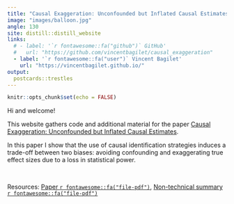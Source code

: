 ```yaml
---
title: "Causal Exaggeration: Unconfounded but Inflated Causal Estimates"
image: "images/balloon.jpg"
angle: 130
site: distill::distill_website
links:
  # - label: '`r fontawesome::fa("github")` GitHub'
  #   url: "https://github.com/vincentbagilet/causal_exaggeration"
  - label: '`r fontawesome::fa("user")` Vincent Bagilet'
    url: "https://vincentbagilet.github.io/"
output:
  postcards::trestles
---
```


```r
knitr::opts_chunk$set(echo = FALSE)
```

Hi and welcome!

This website gathers code and additional material for the paper [Causal Exaggeration: Unconfounded but Inflated Causal Estimates](causal_exaggeration_paper.pdf).

In this paper I show that the use of causal identification strategies induces a trade-off between two biases: avoiding confounding and exaggerating true effect sizes due to a loss in statistical power.

<br>

Resources: [Paper `r fontawesome::fa("file-pdf")`](causal_exaggeration_paper.pdf), [Non-technical summary `r fontawesome::fa("file-pdf")`](causal_exaggeration_non_technical_summary.pdf)
<!-- , Slides, Non-technical summary  -->